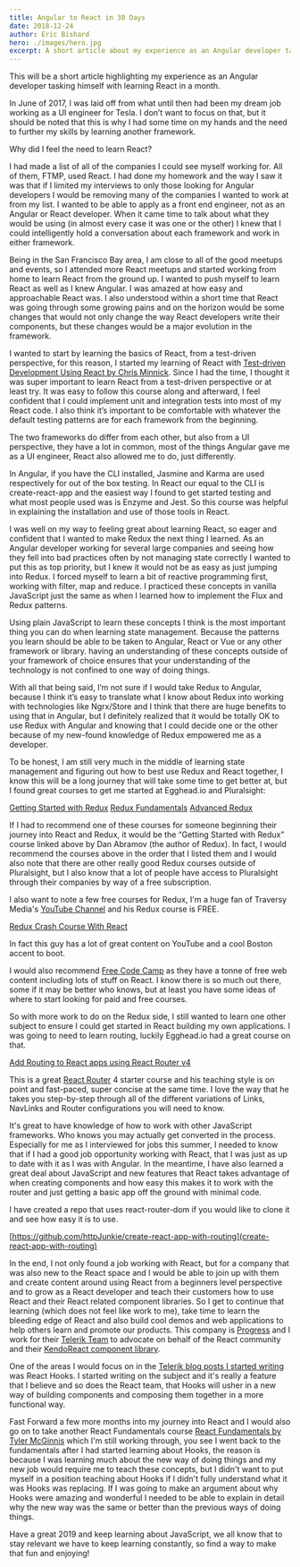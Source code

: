 ```yaml
---
title: Angular to React in 30 Days
date: 2018-12-24
author: Eric Bishard
hero: ./images/hero.jpg
excerpt: A short article about my experience as an Angular developer tasked with learning React...
---
```


This will be a short article highlighting my experience as an Angular developer tasking himself with learning React in a month.

In June of 2017, I was laid off from what until then had been my dream job working as a UI engineer for Tesla. I don’t want to focus on that, but it should be noted that this is why I had some time on my hands and the need to further my skills by learning another framework.

Why did I feel the need to learn React?

I had made a list of all of the companies I could see myself working for. All of them, FTMP, used React. I had done my homework and the way I saw it was that if I limited my interviews to only those looking for Angular developers I would be removing many of the companies I wanted to work at from my list. I wanted to be able to apply as a front end engineer, not as an Angular or React developer. When it came time to talk about what they would be using (in almost every case it was one or the other) I knew that I could intelligently hold a conversation about each framework and work in either framework.

Being in the San Francisco Bay area, I am close to all of the good meetups and events, so I attended more React meetups and started working from home to learn React from the ground up. I wanted to push myself to learn React as well as I knew Angular. I was amazed at how easy and approachable React was. I also understood within a short time that React was going through some growing pains and on the horizon would be some changes that would not only change the way React developers write their components, but these changes would be a major evolution in the framework. 

I wanted to start by learning the basics of React, from a test-driven perspective, for this reason, I started my learning of React with [Test-driven Development Using React by Chris Minnick](https://app.pluralsight.com/library/courses/test-driven-development-react/table-of-contents). Since I had the time, I thought it was super important to learn React from a test-driven perspective or at least try. It was easy to follow this course along and afterward, I feel confident that I could implement unit and integration tests into most of my React code. I also think it’s important to be comfortable with whatever the default testing patterns are for each framework from the beginning.

The two frameworks do differ from each other, but also from a UI perspective, they have a lot in common, most of the things Angular gave me as a UI engineer, React also allowed me to do, just differently.

In Angular, if you have the CLI installed, Jasmine and Karma are used respectively for out of the box testing. In React our equal to the CLI is create-react-app and the easiest way I found to get started testing and what most people used was is Enzyme and Jest. So this course was helpful in explaining the installation and use of those tools in React.

I was well on my way to feeling great about learning React, so eager and confident that I wanted to make Redux the next thing I learned. As an Angular developer working for several large companies and seeing how they fell into bad practices often by not managing state correctly I wanted to put this as top priority, but I knew it would not be as easy as just jumping into Redux. I forced myself to learn a bit of reactive programming first, working with filter, map and reduce. I practiced these concepts in vanilla JavaScript just the same as when I learned how to implement the Flux and Redux patterns.

Using plain JavaScript to learn these concepts I think is the most important thing you can do when learning state management. Because the patterns you learn should be able to be taken to Angular, React or Vue or any other framework or library. having an understanding of these concepts outside of your framework of choice ensures that your understanding of the technology is not confined to one way of doing things.

With all that being said, I’m not sure if I would take Redux to Angular, because I think it’s easy to translate what I know about Redux into working with technologies like Ngrx/Store and I think that there are huge benefits to using that in Angular, but I definitely realized that it would be totally OK to use Redux with Angular and knowing that I could decide one or the other because of my new-found knowledge of Redux empowered me as a developer.

To be honest, I am still very much in the middle of learning state management and figuring out how to best use Redux and React together, I know this will be a long journey that will take some time to get better at, but I found great courses to get me started at Egghead.io and Pluralsight:

[Getting Started with Redux](https://egghead.io/courses/getting-started-with-redux)
[Redux Fundamentals](https://app.pluralsight.com/library/courses/redux-fundamentals/table-of-contents)
[Advanced Redux](https://app.pluralsight.com/library/courses/advanced-redux/table-of-contents)

If I had to recommend one of these courses for someone beginning their journey into React and Redux, it would be the “Getting Started with Redux” course linked above by Dan Abramov (the author of Redux). In fact, I would recommend the courses above in the order that I listed them and I would also note that there are other really good Redux courses outside of Pluralsight, but I also know that a lot of people have access to Pluralsight through their companies by way of a free subscription.

I also want to note a few free courses for Redux, I'm a huge fan of Traversy Media's [YouTube Channel](https://www.youtube.com/user/TechGuyWeb) and his Redux course is FREE. 

[Redux Crash Course With React](https://www.youtube.com/watch?v=93p3LxR9xfM)

In fact this guy has a lot of great content on YouTube and a cool Boston accent to boot.

I would also recommend [Free Code Camp](https://www.youtube.com/FreeCodeCamp) as they have a tonne of free web content including lots of stuff on React. I know there is so much out there, some if it may be better who knows, but at least you have some ideas of where to start looking for paid and free courses.

So with more work to do on the Redux side, I still wanted to learn one other subject to ensure I could get started in React building my own applications. I was going to need to learn routing, luckily Egghead.io had a great course on that.

[Add Routing to React apps using React Router v4](https://egghead.io/courses/add-routing-to-react-apps-using-react-router-v4)

This is a great [React Router](https://github.com/ReactTraining/react-router) 4 starter course and his teaching style is on point and fast-paced, super concise at the same time. I love the way that he takes you step-by-step through all of the different variations of Links, NavLinks and Router configurations you will need to know.

It's great to have knowledge of how to work with other JavaScript frameworks. Who knows you may actually get converted in the process. Especially for me as I interviewed for jobs this summer, I needed to know that if I had a good job opportunity working with React, that I was just as up to date with it as I was with Angular. In the meantime, I have also learned a great deal about JavaScript and new features that React takes advantage of when creating components and how easy this makes it to work with the router and just getting a basic app off the ground with minimal code.

I have created a repo that uses react-router-dom if you would like to clone it and see how easy it is to use.

[https://github.com/httpJunkie/create-react-app-with-routing](create-react-app-with-routing)

In the end, I not only found a job working with React, but for a company that was also new to the React space and I would be able to join up with them and create content around using React from a beginners level perspective and to grow as a React developer and teach their customers how to use React and their React related component libraries. So I get to continue that learning (which does not feel like work to me), take time to learn the bleeding edge of React and also build cool demos and web applications to help others learn and promote our products. This company is [Progress](https://www.progress.com/kendo-ui) and I work for their [Telerik Team](https://www.telerik.com) to advocate on behalf of the React community and their [KendoReact component library](https://www.telerik.com/kendo-react-ui). 

One of the areas I would focus on in the [Telerik blog posts I started writing](https://www.telerik.com/blogs/author/eric-bishard) was React Hooks. I started writing on the subject and it's really a feature that I believe and so does the React team, that Hooks will usher in a new way of building components and composing them together in a more functional way.

Fast Forward a few more months into my journey into React and I would also go on to take another React Fundamentals course [React Fundamentals by Tyler McGinnis](https://tylermcginnis.com/courses/react-fundamentals) which I'm still working through, you see I went back to the fundamentals after I had started learning about Hooks, the reason is because I was learning much about the new way of doing things and my new job would require me to teach these concepts, but I didn't want to put myself in a position teaching about Hooks if I didn't fully understand what it was Hooks was replacing. If I was going to make an argument about why Hooks were amazing and wonderful I needed to be able to explain in detail why the new way was the same or better than the previous ways of doing things.

Have a great 2019 and keep learning about JavaScript, we all know that to stay relevant we have to keep learning constantly, so find a way to make that fun and enjoying!